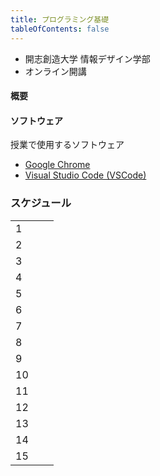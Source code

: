```yaml
---
title: プログラミング基礎
tableOfContents: false
---
```


- 開志創造大学 情報デザイン学部 
- オンライン開講

#### 概要



#### ソフトウェア

授業で使用するソフトウェア

- [Google Chrome](https://www.google.com/intl/ja_jp/chrome/)
- [Visual Studio Code (VSCode)](https://code.visualstudio.com/)

### スケジュール

|  |  |  | 
| :---- | :---- | :---- |
| 1 | []() |  |
| 2 | []()  |  |
| 3 | []()  |  |
| 4 | []()  |  |
| 5 | []()  |  |
| 6 | []()  |  |
| 7 | []()  |  |
| 8 | []()  |  |
| 9 | []()  |  |
| 10 | []()  |  |
| 11 | []()  |  |
| 12 | []()  |  |
| 13 | []()  |  |
| 14 | []()  |  |
| 15 | []()  |  |